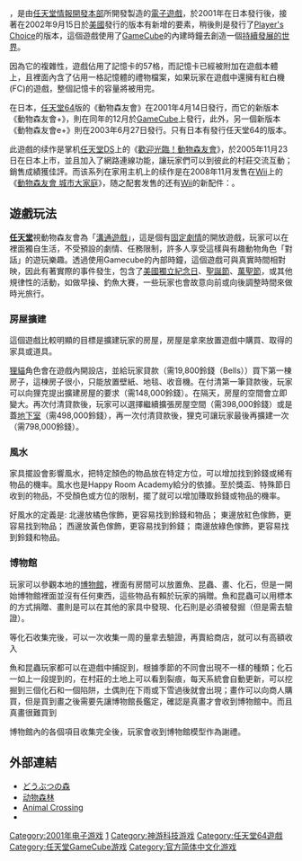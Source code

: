 {{NoteTA
| G1=Games
}}
{{Infobox VG
| title = 動物森友會
| japanese = どうぶつの森
| english = Animal Crossing
| image = Animal_Crossing_Cover.jpeg
| caption = 美版遊戲宣傳圖片
| developer = [[任天堂情报开发本部|任天堂情报开发本部]]
| publisher = [[任天堂|任天堂]]<br/>[[神游科技|神游科技]]（中國大陸）
| director = [[江口胜也|江口胜也]]<br/>[[野上恒|野上恒]]
| producer = [[手塚卓志|手塚卓志]]
| writer = 和田誠<br/>上田賢之朗<br/>渡邊國男<br/>{{le|内特·贝道夫|Nate Bihldorff}}<br/>Rich Amtower
| composer = [[户高一生|户高一生]]<br/>永田権<br/>{{le|峰岸透|Toru Minegishi}}<br/>田中しのぶ
| series = [[動物森友會系列|動物森友會系列]]
| released = '''任天堂64'''{{Vgrelease|JP|2001年4月14日}}'''任天堂GameCube'''{{Vgrelease|JP|2001年12月14日|NA|2002年9月15日|JP|2003年6月27日<small>(e+)</small>|EU|2004年9月24日}}'''神游机'''{{Vgrelease|CN|2006年6月}}
| genre = [[生活模擬遊戲|生活模擬]]
| modes = [[单人游戏|单人]]
| platforms = [[任天堂64|任天堂64]]<br/>[[任天堂GameCube|任天堂GameCube]]<br/>[[神游机|神游机]]
}}

{{Vgname|動物森友會|ja=どうぶつの森|en=Animal Crossing|aka=動物之森|diff=yes|[[神游机|神游机]]版名“'''动物森林'''”}}，是由[[任天堂情報開發本部|任天堂情報開發本部]]所開發製造的[[電子遊戲|電子遊戲]]，於2001年在日本發行後，接著在2002年9月15日於[[美國|美國]]發行的版本有新增的要素，稍後則是發行了[[廉價版|Player's Choice]]的版本，這個遊戲使用了[[任天堂GameCube|GameCube]]的內建時鐘去創造一個[[持續發展的世界|持續發展的世界]]。

因為它的複雜性，遊戲佔用了記憶卡的57格，而記憶卡已經被附加在遊戲本體上，且裡面內含了佔用一格記憶體的禮物檔案，如果玩家在遊戲中還擁有紅白機(FC)的遊戲，整個記憶卡的容量將被用完。

在日本，[[任天堂64|任天堂64]]版的《動物森友會》在2001年4月14日發行，而它的新版本《動物森友會+》，則在同年的12月於[[Nintendo_GameCube|GameCube]]上發行，此外，另一個新版本《動物森友會e+》則在2003年6月27日發行。只有日本有發行任天堂64的版本。

此遊戲的续作是掌机[[任天堂DS|任天堂DS]]上的《[[歡迎光臨！動物森友會|歡迎光臨！動物森友會]]》，於2005年11月23日在日本上市，並且加入了網路連線功能，讓玩家們可以到彼此的村莊交流互動；銷售成績獲佳評。而该系列在家用主机上的续作是在2008年11月发售在[[Wii|Wii]]上的《[[動物森友會_城市大家庭|動物森友會 城市大家庭]]》，随之配套发售的还有[[Wii|Wii]]的新配件：{{le|Wii Speak|Wii Speak}}。

== 遊戲玩法 ==

'''[[任天堂|任天堂]]'''視動物森友會為「[[溝通遊戲|溝通遊戲]]」，這是個有[[固定劇情|固定劇情]]的開放遊戲，玩家可以在裡面獨自生活，不受預設的劇情、任務限制，許多人享受這樣與有趣動物角色「對話」的遊玩樂趣。透過使用Gamecube的內部時鐘，這個遊戲可與真實時間相對映，因此有著實際的事件發生，包含了[[美國獨立日|美國獨立紀念日]]、[[聖誕節|聖誕節]]、[[萬聖節|萬聖節]]，或其他規律性的活動，如做早操、釣魚大賽，一些玩家也會故意向前或向後調整時間來做時光旅行。

=== 房屋擴建 ===

這個遊戲比較明顯的目標是擴建玩家的房屋，房屋是拿來放置遊戲中購買、取得的家具或道具。

[[狸貓|狸貓]]角色{{nihongo|狸克|たぬきち|Tom Nook}}會在遊戲內開設店，並給玩家貸款（需19,800鈴錢（Bells））買下第一棟房子，這棟房子很小，只能放置壁紙、地毯、收音機。在付清第一筆貸款後，玩家可以向狸克提出擴建房屋的要求（需148,000鈴錢）。在隔天，房屋的空間會立即變大。再次付清貸款後，玩家可以選擇繼續擴張房屋空間（需398,000鈴錢）或是蓋[[地下室|地下室]]（需498,000鈴錢），再一次付清貸款後，狸克可讓玩家最後再擴建一次（需798,000鈴錢）。

=== 風水 ===

家具擺設會影響風水，把特定顏色的物品放在特定方位，可以增加找到鈴錢或稀有物品的機率。風水也是Happy Room Academy給分的依據。至於獎盃、特殊節日收到的物品，不受顏色或方位的限制，擺了就可以增加賺取鈴錢或物品的機率。

好風水的定義是:
北邊放橘色傢飾，更容易找到鈴錢和物品；
東邊放紅色傢飾，更容易找到物品；
西邊放黃色傢飾，更容易找到鈴錢；
南邊放綠色傢飾，更容易找到鈴錢和物品。

=== 博物館 ===

玩家可以參觀本地的[[博物館|博物館]]，裡面有房間可以放置魚、昆蟲、畫、化石，但是一開始博物館裡面並沒有任何東西，這些物品有賴於玩家的捐贈。魚和昆蟲可以用標本的方式捐贈、畫則是可以在其他的家具中發現、化石則是必須被發掘（但是需去驗證）。

等化石收集完後，可以一次收集一周的量拿去驗證，再賣給商店，就可以有高額收入

魚和昆蟲玩家都可以在遊戲中捕捉到，根據季節的不同會出現不一樣的種類；化石一如上一段提到的，在村莊的土地上可以看到裂痕，每天系統會自動更新，可以挖掘到三個化石和一個陷阱，土偶則在下雨或下雪過後就會出現；畫作可以向商人購買，但是買到畫之後需要先讓博物館長鑑定，確認是真畫才會收到博物館中。而且真畫很難買到

博物館內的各個項目收集完全後，玩家會收到博物館模型作為謝禮。

== 外部連結 ==

* [http://www.nintendo.co.jp/n01/n64/software/nus_p_nafj/index.html どうぶつの森] {{Wayback|url=http://www.nintendo.co.jp/n01/n64/software/nus_p_nafj/index.html |date=20210107041241 }}{{ja icon}}
* [http://www.ique.com/games/21041.htm 动物森林] {{Wayback|url=http://www.ique.com/games/21041.htm |date=20191111232116 }}{{zh-cn icon}}
* [http://www.animal-crossing.com/ Animal Crossing] {{Wayback|url=http://www.animal-crossing.com/ |date=20210221180748 }}{{en icon}}
* {{twitter|doubutsuno_mori|動物森友會}}{{ja icon}}

{{动物之森系列}}

{{DEFAULTSORT:Animal Crossing}}
[[Category:2001年电子游戏|Category:2001年电子游戏]]
[[Category:动物森友会系列电子游戏|1]]
[[Category:神游科技游戏|Category:神游科技游戏]]
[[Category:任天堂64遊戲|Category:任天堂64遊戲]]
[[Category:任天堂GameCube游戏|Category:任天堂GameCube游戏]]
[[Category:官方简体中文化游戏|Category:官方简体中文化游戏]]